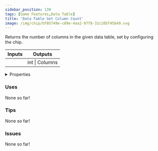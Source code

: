 ```yaml
---
sidebar_position: 138
tags: [Game Features,Data Table]
title: 'Data Table Get Column Count'
image: /img/chip/bf05749e-c89e-4aa2-97f8-31c105f45b49.svg
---
```


Returns the number of columns in the given data table, set by configuring the chip.



<IChip uuid="bf05749e-c89e-4aa2-97f8-31c105f45b49"/>

<table><thead><tr><th>Inputs</th><th>Outputs</th></tr></thead><tbody><tr><td /><td>int | Columns</td></tr></tbody></table>

<details>
  <summary>Properties</summary>
  <div>
    <div>
    <table>
      <tbody>
        <tr>
          <td>Is beta required?</td>
          <td>No</td>
        </tr>
        <tr>
          <td>Is chip a trolling risk?</td>
          <td>No</td>
        </tr>
        <tr>
          <td>Is chip a role assignment risk?</td>
          <td>No</td>
        </tr>
        <tr>
          <td>Chip UUID</td>
          <td>bf05749e-c89e-4aa2-97f8-31c105f45b49</td>
        </tr>
        <tr>
          <td>Room availability</td>
          <td>Available everywhere</td>
        </tr>
      </tbody>
    </table>
    </div>
  </div>
</details>

### Uses

None so far!

### Tips

None so far!

### Issues

None so far!